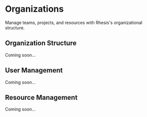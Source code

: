 # Organizations

Manage teams, projects, and resources with Rhesis's organizational structure.

## Organization Structure

Coming soon...

## User Management

Coming soon...

## Resource Management

Coming soon...